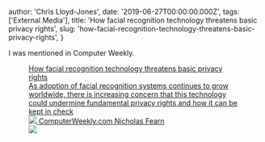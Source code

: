 
  author: 'Chris Lloyd-Jones',
  date: '2019-06-27T00:00:00.000Z',
  tags: ['External Media'],
  title: 'How facial recognition technology threatens basic privacy rights',
  slug: 'how-facial-recognition-technology-threatens-basic-privacy-rights',
}


<p>I was mentioned in Computer Weekly.</p>
<figure class="kg-card kg-bookmark-card">
  <a
    class="kg-bookmark-container"
    href="https://www.computerweekly.com/feature/How-facial-recognition-technology-threatens-basic-privacy-rights"
  >
    <div class="kg-bookmark-content">
      <div class="kg-bookmark-title">
        How facial recognition technology threatens basic privacy rights
      </div>
      <div class="kg-bookmark-description">
        As adoption of facial recognition systems continues to grow worldwide,
        there is increasing concern that this technology could undermine
        fundamental privacy rights and how it can be kept in check
      </div>
      <div class="kg-bookmark-metadata">
        <img
          class="kg-bookmark-icon"
          src="https://www.computerweekly.com/apple-touch-icon-precomposed.png"
        />
        <span class="kg-bookmark-author">ComputerWeekly.com</span>
        <span class="kg-bookmark-publisher">Nicholas Fearn</span>
      </div>
    </div>
    <div class="kg-bookmark-thumbnail">
      <img src="https://cdn.ttgtmedia.com/visuals/German/article/CCTV-surveillance-3-fotolia.jpg" />
    </div>
  </a>
</figure>
